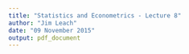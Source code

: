 ```yaml
---
title: "Statistics and Econometrics - Lecture 8"
author: "Jim Leach"
date: "09 November 2015"
output: pdf_document
---
```


# 